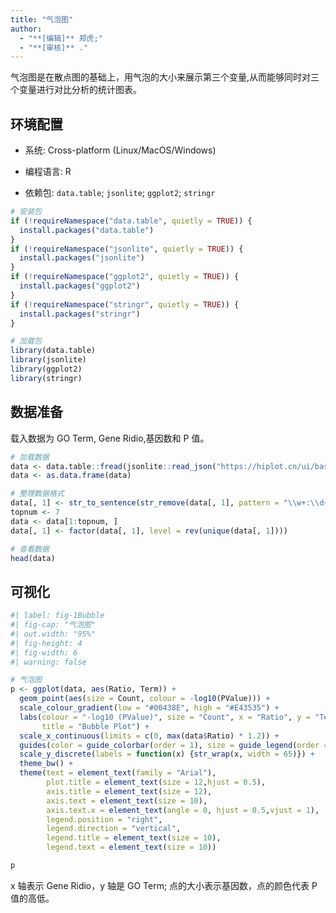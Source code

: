 ```yaml
---
title: "气泡图"
author:
  - "**[编辑]** 郑虎;"
  - "**[审核]** ."
---
```


气泡图是在散点图的基础上，用气泡的大小来展示第三个变量,从而能够同时对三个变量进行对比分析的统计图表。

## 环境配置

-   系统: Cross-platform (Linux/MacOS/Windows)

-   编程语言: R

-   依赖包: `data.table`; `jsonlite`; `ggplot2`; `stringr`

```r
# 安装包
if (!requireNamespace("data.table", quietly = TRUE)) {
  install.packages("data.table")
}
if (!requireNamespace("jsonlite", quietly = TRUE)) {
  install.packages("jsonlite")
}
if (!requireNamespace("ggplot2", quietly = TRUE)) {
  install.packages("ggplot2")
}
if (!requireNamespace("stringr", quietly = TRUE)) {
  install.packages("stringr")
}

# 加载包
library(data.table)
library(jsonlite)
library(ggplot2)
library(stringr)
```

## 数据准备

载入数据为 GO Term, Gene Ridio,基因数和 P 值。

```r
# 加载数据
data <- data.table::fread(jsonlite::read_json("https://hiplot.cn/ui/basic/bubble/data.json")$exampleData$textarea[[1]])
data <- as.data.frame(data)

# 整理数据格式
data[, 1] <- str_to_sentence(str_remove(data[, 1], pattern = "\\w+:\\d+\\W"))
topnum <- 7
data <- data[1:topnum, ]
data[, 1] <- factor(data[, 1], level = rev(unique(data[, 1])))

# 查看数据
head(data)
```

## 可视化

```r
#| label: fig-1Bubble
#| fig-cap: "气泡图"
#| out.width: "95%"
#| fig-height: 4
#| fig-width: 6
#| warning: false

# 气泡图
p <- ggplot(data, aes(Ratio, Term)) +
  geom_point(aes(size = Count, colour = -log10(PValue))) +
  scale_colour_gradient(low = "#00438E", high = "#E43535") +
  labs(colour = "-log10 (PValue)", size = "Count", x = "Ratio", y = "Term", 
       title = "Bubble Plot") +
  scale_x_continuous(limits = c(0, max(data$Ratio) * 1.2)) +
  guides(color = guide_colorbar(order = 1), size = guide_legend(order = 2)) +
  scale_y_discrete(labels = function(x) {str_wrap(x, width = 65)}) +
  theme_bw() +
  theme(text = element_text(family = "Arial"),
        plot.title = element_text(size = 12,hjust = 0.5),
        axis.title = element_text(size = 12),
        axis.text = element_text(size = 10),
        axis.text.x = element_text(angle = 0, hjust = 0.5,vjust = 1),
        legend.position = "right",
        legend.direction = "vertical",
        legend.title = element_text(size = 10),
        legend.text = element_text(size = 10))

p
```

x 轴表示 Gene Ridio，y 轴是 GO Term; 点的大小表示基因数，点的颜色代表 P 值的高低。




